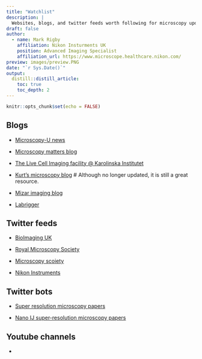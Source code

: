 ```yaml
---
title: "Watchlist"
description: |
  Websites, blogs, and twitter feeds worth following for microscopy updates
draft: false
author:
  - name: Mark Rigby 
    affiliation: Nikon Insturments UK
    position: Advanced Imaging Specialist
    affiliation_url: https://www.microscope.healthcare.nikon.com/
preview: images/preview.PNG
date: "`r Sys.Date()`"
output:
  distill::distill_article:
    toc: true
    toc_depth: 2
---
```


```r
knitr::opts_chunk$set(echo = FALSE)
```

## Blogs

- [Microscopy-U news](https://www.microscopyu.com/news)

- [Microscopy matters blog](https://www.aicjanelia.org/blog)

- [The Live Cell Imaging facility @ Karolinska Institutet](Swedenhttps://microscopykarolinska.se/)

- [Kurt's microscopy blog](http://nic.ucsf.edu/blog/) # Although no longer updated, it is still a great resource.

- [Mizar imaging blog](https://www.mizarimaging.com/blog/)

- [Labrigger](http://labrigger.com/blog/)


## Twitter feeds

- [BioImaging UK](https://twitter.com/BioImagingUK)

- [Royal Microscopy Society](https://twitter.com/RoyalMicroSoc)

- [Microscopy scoiety](https://twitter.com/MicroscopySoc)

- [Nikon Instruments](https://twitter.com/NikonInst)


## Twitter bots

- [Super resolution microscopy papers](https://twitter.com/SRMicro_papers)

- [Nano IJ super-resolution microscopy papers](https://twitter.com/nanomicroscopy)


## Youtube channels

- 






